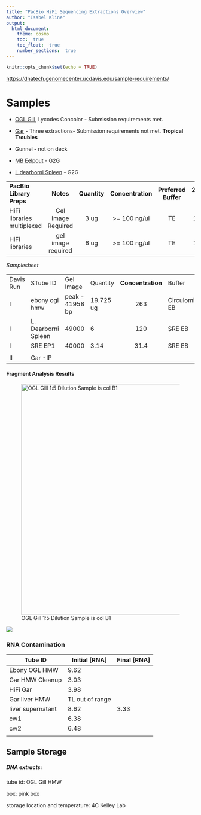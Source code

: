 ```yaml
---
title: "PacBio HiFi Sequencing Extractions Overview"
author: "Isabel Kline"
output:  
  html_document:
    theme: cosmo
    toc:  true
    toc_float:  true
    number_sections:  true
---
```


```r
knitr::opts_chunk$set(echo = TRUE)
```

<https://dnatech.genomecenter.ucdavis.edu/sample-requirements/>

# Samples

-   [OGL Gill](https://isabel-kline.github.io/Kelley_Lab_Notebook/OGL_Gill_HMW.html), Lycodes Concolor - Submission requirements met.

-   [Gar](https://isabel-kline.github.io/Kelley_Lab_Notebook/Gar_HMW.html) - Three extractions- Submission requirements not met. **Tropical Troubles**

-   Gunnel - not on deck

-   [MB Eelpout](https://docs.google.com/spreadsheets/d/1ZWsgIWVk9rpZV0UILmpgUb43BqdX6ZVz_uZKFD2MwG8/edit#gid=1719487267) - G2G

-   [L dearborni Spleen](https://docs.google.com/spreadsheets/d/1VvF6H3uHJhzdkbKDUOQOdmtyy62nAh7m/edit#gid=567208243) - G2G

|                            |                    |              |                   |                      |                   |                   |
|:---------------------------|:------------------:|:------------:|:-----------------:|:--------------------:|:-----------------:|:-----------------:|
| **PacBio Library Preps**   |     **Notes**      | **Quantity** | **Concentration** | **Preferred Buffer** | **260/280 ratio** | **260/230 ratio** |
| HiFi libraries multiplexed | Gel Image Required |     3 ug     |   \>= 100 ng/ul   |          TE          |      1.8-2.0      |        \>2        |
| HiFi libraries             | gel image required |     6 ug     |   \>= 100 ng/ul   |          TE          |      1.8-2.0      |        \>2        |

*Samplesheet*

|           |                     |                 |           |                   |                |                   |                   |
|-----------|---------------------|-----------------|-----------|:-----------------:|----------------|:-----------------:|:-----------------:|
| Davis Run | STube ID            | Gel Image       | Quantity  | **Concentration** | Buffer         | **260/280 ratio** | **260/230 ratio** |
| I         | ebony ogl hmw       | peak - 41958 bp | 19.725 ug |        263        | Circulomics EB |        1.8        |        2.1        |
| I         | L. Dearborni Spleen | 49000           | 6         |        120        | SRE EB         |       1.93        |       1.96        |
| I         | SRE EP1             | 40000           | 3.14      |       31.4        | SRE EB         |       1.83        |       0.57        |
|           |                     |                 |           |                   |                |                   |                   |
| II        | Gar -IP             |                 |           |                   |                |                   |                   |

#### Fragment Analysis Results

![OGL Gill 1:5 Dilution Sample is col B1](images/240419_Ebony_OGL_Gar_Tapestation.jpg){width="617"}

![](images/240419_Ebony_OGL_1_5_Tapestation.png)

### RNA Contamination

| Tube ID           | Initial [RNA]   | Final [RNA] |
|-------------------|-----------------|-------------|
| Ebony OGL HMW     | 9.62            |             |
| Gar HMW Cleanup   | 3.03            |             |
| HiFi Gar          | 3.98            |             |
| Gar liver HMW     | TL out of range |             |
| liver supernatant | 8.62            | 3.33        |
| cw1               | 6.38            |             |
| cw2               | 6.48            |             |
|                   |                 |             |

## Sample Storage

##### DNA extracts:

tube id: OGL Gill HMW

box: pink box

storage location and temperature: 4C Kelley Lab
